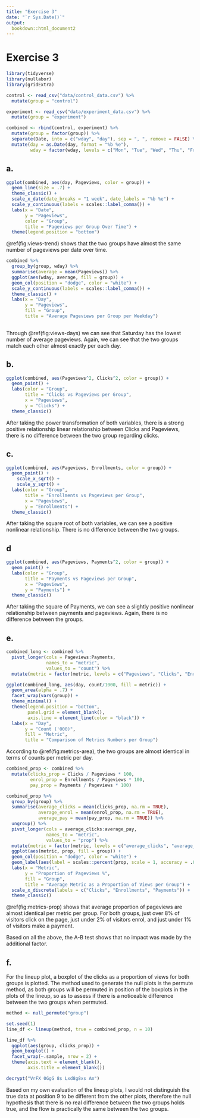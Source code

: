 ```yaml
---
title: "Exercise 3"
date: "`r Sys.Date()`"
output: 
  bookdown::html_document2
---
```


# Exercise 3

```r
library(tidyverse)
library(nullabor)
library(gridExtra)
```

```r
control <- read_csv("data/control_data.csv") %>%
  mutate(group = "control")

experiment <- read_csv("data/experiment_data.csv") %>% 
  mutate(group = "experiment")

combined <- rbind(control, experiment) %>%
  mutate(group = factor(group)) %>% 
  separate(Date, into = c("wday", "day"), sep = ", ", remove = FALSE) %>% 
  mutate(day = as.Date(day, format = "%b %e"),
         wday = factor(wday, levels = c("Mon", "Tue", "Wed", "Thu", "Fri", "Sat", "Sun")))
```

## a.

```r
ggplot(combined, aes(day, Pageviews, color = group)) +
  geom_line(size = .7) +
  theme_classic() +
  scale_x_date(date_breaks = "1 week", date_labels = "%b %e") +
  scale_y_continuous(labels = scales::label_comma()) +
  labs(x = "Date",
       y = "Pageviews",
       color = "Group",
       title = "Pageviews per Group Over Time") +
  theme(legend.position = "bottom")
```


\@ref(fig:views-trend) shows that the two groups have almost the same number of pageviews per date over time.

```r
combined %>% 
  group_by(group, wday) %>% 
  summarise(average = mean(Pageviews)) %>% 
  ggplot(aes(wday, average, fill = group)) +
  geom_col(position = "dodge", color = "white") +
  scale_y_continuous(labels = scales::label_comma()) +
  theme_classic() +
  labs(x = "Day",
       y = "Pageviews",
       fill = "Group",
       title = "Average Pageviews per Group per Weekday")
  
```

Through \@ref(fig:views-days) we can see that Saturday has the lowest number of average pageviews. Again, we can see that the two groups match each other almost exactly per each day.

## b.

```r
ggplot(combined, aes(Pageviews^2, Clicks^2, color = group)) +
  geom_point() +
  labs(color = "Group",
       title = "Clicks vs Pageviews per Group",
       x = "Pageviews",
       y = "Clicks") +
  theme_classic()

```

After taking the power transformation of both variables, there is a strong positive relationship linear relationship between Clicks and Pageviews, there is no difference between the two group regarding clicks.

## c.

```r
ggplot(combined, aes(Pageviews, Enrollments, color = group)) +
  geom_point() +
    scale_x_sqrt() +
    scale_y_sqrt() +
  labs(color = "Group",
       title = "Enrollments vs Pageviews per Group",
       x = "Pageviews",
       y = "Enrollments") +
  theme_classic()

```

After taking the square root of both variables, we can see a positive nonlinear relationship. There is no difference between the two groups.


## d


```r
ggplot(combined, aes(Pageviews, Payments^2, color = group)) +
  geom_point() +
  labs(color = "Group",
       title = "Payments vs Pageviews per Group",
       x = "Pageviews",
       y = "Payments") +
  theme_classic()
```

After taking the square of Payments, we can see a slightly positive nonlinear relationship between payments and pageviews. Again, there is no difference between the groups.


## e.

```r
combined_long <- combined %>% 
  pivot_longer(cols = Pageviews:Payments,
               names_to = "metric",
               values_to = "count") %>% 
  mutate(metric = factor(metric, levels = c("Pageviews", "Clicks", "Enrollments", "Payments")))

ggplot(combined_long, aes(day, count/1000, fill = metric)) +
  geom_area(alpha = .7) +
  facet_wrap(vars(group)) +
  theme_minimal() +
  theme(legend.position = "bottom",
        panel.grid = element_blank(),
        axis.line = element_line(color = "black")) +
  labs(x = "Day",
       y = "Count ('000)",
       fill = "Metric",
       title = "Comparison of Metrics Numbers per Group")

```

According to \@ref(fig:metrics-area), the two groups are almost identical in terms of counts per metric per day.

```r
combined_prop <- combined %>% 
  mutate(clicks_prop = Clicks / Pageviews * 100,
         enrol_prop = Enrollments / Pageviews * 100,
         pay_prop = Payments / Pageviews * 100)

combined_prop %>% 
  group_by(group) %>% 
  summarise(average_clicks = mean(clicks_prop, na.rm = TRUE),
            average_enrol = mean(enrol_prop, na.rm = TRUE),
            average_pay = mean(pay_prop, na.rm = TRUE)) %>%
  ungroup() %>% 
  pivot_longer(cols = average_clicks:average_pay,
               names_to = "metric",
               values_to = "prop") %>% 
  mutate(metric = factor(metric, levels = c("average_clicks", "average_enrol", "average_pay"))) %>% 
  ggplot(aes(metric, prop, fill = group)) +
  geom_col(position = "dodge", color = "white") +
  geom_label(aes(label = scales::percent(prop, scale = 1, accuracy = .01)), position = position_dodge(width = .9), vjust = 0, size = 2.5, show.legend = FALSE) +
  labs(x = "Metric",
       y = "Proportion of Pageviews %",
       fill = "Group",
       title = "Average Metric as a Proportion of Views per Group") +
  scale_x_discrete(labels = c("Clicks", "Enrollments", "Payments")) +
  theme_classic()
```


\@ref(fig:metrics-prop) shows that average proportion of pageviews are almost identical per metric per group. For both groups, just over 8% of visitors click on the page, just under 2% of visitors enrol, and just under 1% of visitors make a payment.

Based on all the above, the A-B test shows that no impact was made by the additional factor.


## f.

For the lineup plot, a boxplot of the clicks as a proportion of views for both groups is plotted. The method used to generate the null plots is the permute method, as both groups will be permuted in position of the boxplots in the plots of the lineup, so as to assess if there is a noticeable difference between the two groups when permuted.

```r
method <- null_permute("group")

set.seed(1)
line_df <- lineup(method, true = combined_prop, n = 10)

line_df %>%
  ggplot(aes(group, clicks_prop)) +
  geom_boxplot() +
  facet_wrap(~.sample, nrow = 2) +
  theme(axis.text = element_blank(),
        axis.title = element_blank())
```


```r
decrypt("VrFX 0GgG 8s Lxd8g8xs Am")
```

Based on my own evaluation of the lineup plots, I would not distinguish the true data at position 9 to be different from the other plots, therefore the null hypothesis that there is no real difference between the two groups holds true, and the flow is practically the same between the two groups.
